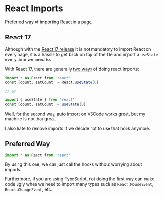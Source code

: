 # React Imports

Preferred way of importing React in a page.

## React 17

Although with the [React 17 release](https://reactjs.org/blog/2020/09/22/introducing-the-new-jsx-transform.html) it is not mandatory to import React on every page, it is a hassle to get back on top of the file and import a `useState` every time we need to.

With React 17, there are generally [two ways](https://twitter.com/dan_abramov/status/1308739731551858689) of doing react imports:

```jsx highlight=1,6
import * as React from 'react'
const [count, setCount] = React.useState(0)

// or

import { useState } from 'react'
const [count, setCount] = useState(0)
```

Well, for the second way, auto import on VSCode works great, but my machine is not that great.

I also hate to remove imports if we decide not to use that hook anymore.

## Preferred Way

```jsx
import * as React from 'react'
```

By using this one, we can just call the hooks without worrying about imports.

Furthermore, if you are using TypeScript, not doing the first way can make code ugly when we need to import many types such as `React.MouseEvent`, `React.ChangeEvent`, etc.
